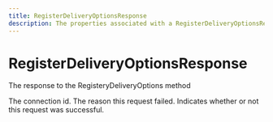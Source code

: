 ```yaml
---
title: RegisterDeliveryOptionsResponse
description: The properties associated with a RegisterDeliveryOptionsResponse
---
```


RegisterDeliveryOptionsResponse
===============================================
The response to the RegisteryDeliveryOptions method

<Reference>
  <Field name="connection_id" type="string" nullable={false}>
    <Description>
      The connection id.
    </Description>
  </Field>
  <Field name="failure_reason" type="string" nullable={true}>
    <Description>
      The reason this request failed.
    </Description>
  </Field>
  <Field name="succeeded" type="boolean" nullable={false}>
    <Description>
      Indicates whether or not this request was successful.
    </Description>
  </Field>
</Reference>

